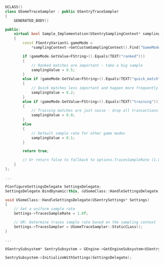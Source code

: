 ```cpp
UCLASS()
class USomeTraceSampler : public USentryTraceSampler
{
	GENERATED_BODY()

public:
	virtual bool Sample_Implementation(USentrySamplingContext* samplingContext, float& samplingValue) override
    {
        const FSentryVariant& gameMode =
            *samplingContext->GetCustomSamplingContext().Find("GameMode");

        if (gameMode.GetValue<FString>().Equals(TEXT("ranked")))
        {
            // Ranked matches are important - take a big sample
            samplingValue = 0.5;
        }
        else if (gameMode.GetValue<FString>().Equals(TEXT("quick_match")))
        {
            // Quick matches less important and happen more frequently - only take 20%
            samplingValue = 0.2;
        }
        else if (gameMode.GetValue<FString>().Equals(TEXT("training")))
        {
            // Training matches are just noise - drop all transactions
            samplingValue = 0.0;
        }
        else
        {
            // Default sample rate for other game modes
            samplingValue = 0.1;
        }

	    return true;

        // Or return false to fallback to options.TracesSampleRate (1.0 in this case)
    }
};

...

FConfigureSettingsDelegate SettingsDelegate;
SettingsDelegate.BindDynamic(this, &USomeClass::HandleSettingsDelegate);

void USomeClass::HandleSettingsDelegate(USentrySettings* Settings)
{
    // Set a uniform sample rate
    Settings->TracesSampleRate = 1.0f;

    // OR: Determine traces sample rate based on the sampling context
    Settings->TracesSampler = USomeTraceSampler::StaticCLass();
}

...

USentrySubsystem* SentrySubsystem = GEngine->GetEngineSubsystem<USentrySubsystem>();

SentrySubsystem->InitializeWithSettings(SettingsDelegate);
```
